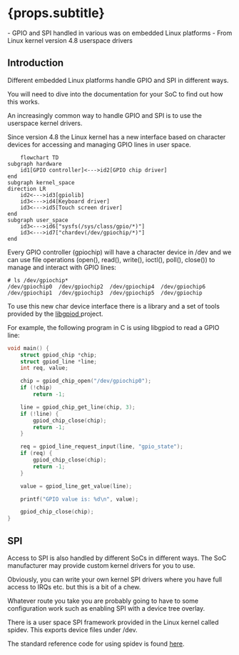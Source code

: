 
# {props.subtitle}
<Tldr>
    - GPIO and SPI handled in various was on embedded Linux platforms
    - From Linux kernel version 4.8 userspace drivers
</Tldr>

## Introduction

Different embedded Linux platforms handle GPIO and SPI in different ways.

You will need to dive into the documentation for your SoC to find out how this works.

An increasingly common way to handle GPIO and SPI is to use the userspace kernel drivers.

Since version 4.8 the Linux kernel has a new interface based on character devices for accessing and managing GPIO lines in user space.


```mermaid
    flowchart TD
subgraph hardware
    id1[GPIO controller]<--->id2[GPIO chip driver]
end
subgraph kernel_space
direction LR
    id2<--->id3[gpiolib]
    id3<--->id4[Keyboard driver]
    id3<--->id5[Touch screen driver]
end
subgraph user_space
    id3<--->id6["sysfs(/sys/class/gpio/*)"]
    id3<--->id7["chardev(/dev/gpiochip/*)"]
end
```

Every GPIO controller (gpiochip) will have a character device in /dev and we can use file operations (open(), read(), write(), ioctl(), poll(), close()) to manage and interact with GPIO lines:

```shell
# ls /dev/gpiochip*
/dev/gpiochip0  /dev/gpiochip2  /dev/gpiochip4  /dev/gpiochip6
/dev/gpiochip1  /dev/gpiochip3  /dev/gpiochip5  /dev/gpiochip
```


To use this new char device interface there is a library and a set of tools provided by the <a href="https://git.kernel.org/pub/scm/libs/libgpiod/libgpiod.git/"> libgpiod </a> project.

For example, the following program in C is using libgpiod to read a GPIO line:


```c
void main() {
	struct gpiod_chip *chip;
	struct gpiod_line *line;
	int req, value;

	chip = gpiod_chip_open("/dev/gpiochip0");
	if (!chip)
		return -1;

	line = gpiod_chip_get_line(chip, 3);
	if (!line) {
		gpiod_chip_close(chip);
		return -1;
	}

	req = gpiod_line_request_input(line, "gpio_state");
	if (req) {
		gpiod_chip_close(chip);
		return -1;
	}

	value = gpiod_line_get_value(line);

	printf("GPIO value is: %d\n", value);

	gpiod_chip_close(chip);
}
```




## SPI

Access to SPI is also handled by different SoCs in different ways. The SoC manufacturer may provide custom kernel drivers for you to use.

Obviously, you can write your own kernel SPI drivers where you have full access to IRQs etc. but this is a bit of a chew.

Whatever route you take you are probably going to have to some configuration work such as enabling SPI with a device tree overlay.

There is a user space SPI framework provided in the Linux kernel called spidev. This exports device files under /dev.

The standard reference code for using spidev is found <a href="https://github.com/torvalds/linux/blob/master/tools/spi/spidev_test.c"> here</a>.






